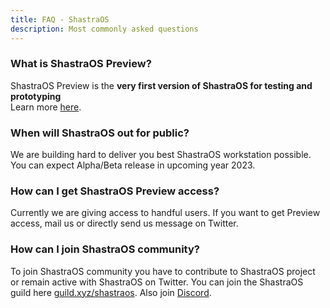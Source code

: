 ```yaml
---
title: FAQ - ShastraOS
description: Most commonly asked questions
---
```


### What is ShastraOS Preview?
ShastraOS Preview is the **very first version of ShastraOS for testing and prototyping**\
Learn more [here](/docs/previewterms).

### When will ShastraOS out for public?
We are building hard to deliver you best ShastraOS workstation possible. You can expect Alpha/Beta release in upcoming year 2023.

### How can I get ShastraOS Preview access?
Currently we are giving access to handful users. If you want to get Preview access, mail us or directly send us message on Twitter.

### How can I join ShastraOS community?
To join ShastraOS community you have to contribute to ShastraOS project or remain active with ShastraOS on Twitter.
You can join the ShastraOS guild here [guild.xyz/shastraos](https://guild.xyz/shastraos). Also join [Discord](https://discord.gg/d8RrYJDSyH).